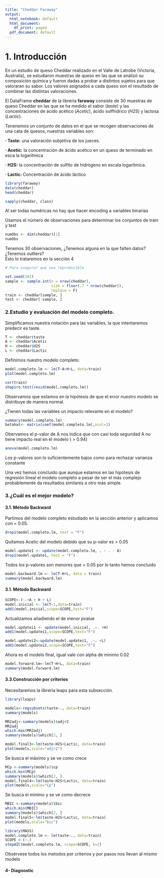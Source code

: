 ---
title: "Cheddar Faraway"
output:
  html_notebook: default
  html_document:
    df_print: paged
  pdf_document: default
---

# 1. Introducción

En un estudio de queso Cheddar realizado en el Valle de Latrobe (Victoria, Australia), se estudiaron muestras de queso en las que se analizó su composición química y fueron dadas a probar a distintos sujetos para que valoraran su sabor. Los valores asignados a cada queso son el resultado de combinar las distintas valoraciones. 

El DataFrame **cheddar** de la librería **faraway** consiste de 30 muestras de queso Cheddar en las que se ha medido el sabor (*taste*) y las concentraciones de ácido acético (*Acetic*), ácido sulfhídrico (*H2S*) y lactosa (*Lactic*).


Tenenemos un conjunto de datos en el que se recogen observaciones de una cata de
quesos, nuestras variables son:   


**· Taste:** una valoración subjetiva de los jueces.   

**· Acetic:** la concentración de ácido acético en un queso de terminado en esca
la logarítmica  

**· H2S:** la concentración de sulfito de hidrógeno en escala logarítmica.

**· Lactic:** Concentración de ácido láctico


```{r}
library(faraway)
data(cheddar)
head(cheddar)
```

```{r}
sapply(cheddar, class)
```

Al ser todas numéricas no hay que hacer encoding a variables binarias

Usamos el número de observaciones para determinar los conjuntos de train y
test

```{r}
numObs <- dim(cheddar)[1]
numObs
```
Tenemos 30 observaciones, ¿Tenemos alguna en la que falten datos?
¿Tenemos outliers?  
Esto lo trataremos en la sección 4


```{r}
# Para asegurar que sea reproducible

set.seed(101)
sample <- sample.int(n = nrow(cheddar), 
                     size = floor(.7 * nrow(cheddar)), 
                     replace = F)
train <- cheddar[sample, ]
test <- cheddar[-sample, ]

```


### 2.Estudio y evaluación del modelo completo.  

Simplificamos nuestra notación para las variables, la que intentaremos predecir
es taste.

```{r}
T <- cheddar$taste
A <- cheddar$Acetic
H <- cheddar$H2S
L <- cheddar$Lactic
```


Definimos nuestro modelo completo:

```{r}
model.completo.lm <- lm(T~A+H+L, data=train)
plot(model.completo.lm)
```

```{r}
cor(train)
shapiro.test(resid(model.completo.lm))

```
Observamos que estamos en la hipótesis de que el error nuestro modelo se
distribuye de manera normal.  

¿Tienen todas las variables un impacto relevante en el modelo?

```{r}
summary(model.completo.lm)
betahat<- matrix(coef(model.completo.lm),ncol=1)
```

Obervamos el p-valor de A nos indica que con casi toda seguridad A no tiene 
impacto real en el modelo ( > 0.94)


```{r}
anova(model.completo.lm)
```

Los p-valores son lo suficientemente bajos como para rechazar varianza constante  

Una vez hemos concluido que aunque estamos en las hipótesis de regresión lineal
el modelo completo a pesar de ser el más complejo probablemente da resultados 
similares a otro más simple.  

### 3.¿Cuál es el mejor modelo?

#### 3.1. Método Backward  

Partimos del modelo completo estudiado en la sección anterior y aplicamos con
\alpha = 0.05.

```{r}
drop1(model.completo.lm, test = "F")
```
    
Quitamos Acetic del modelo debido que su p-valor es > 0.05 
```{r}
model.update1 <- update(model.completo.lm, . ~ . - A)
drop1(model.update1, test = "F")
```

Todos los p-valores son menores que \alpha = 0.05 por lo tanto hemos concluido

```{r}
model.backward.lm <- lm(T~H+L, data = train)
summary(model.backward.lm)
```

#### 3.1. Método Backward 


```{r}
SCOPE<-(~.+A + H + L)
model.inicial <- lm(T~1,data=train)
add1(model.inicial,scope=SCOPE,test="F")

```


Actualizamos añadiendo el de menor pvalue
```{r}
model.updatei1 <- update(model.inicial, .~. +H)
add1(model.updatei1,scope=SCOPE,test="F")
```


```{r}
model.updatei2<-update(model.updatei1, .~. +L)
add1(model.updatei2,scope=SCOPE,test="F")
```
Ahora es el modelo final, igual vale con alpha de minimo 0.02

```{r}
model.forward.lm<-lm(T~H+L, data=train)
summary(model.forward.lm)
```

#### 3.3.Construcción por criterios

Necesitaremos la librería leaps para esta subsección.

```{r}
library(leaps)
```


```{r}
models<-regsubsets(taste~., data=train)
summary(models)
```


```{r}
MR2adj<-summary(models)$adjr2
MR2adj
which.max(MR2adj)
summary(models)$which[2, ]
```

```{r}
model.final3<-lm(taste~H2S+Lactic, data=train)
plot(models,scale="adjr2")
```
Se busca el máximo y se ve como crece

```{r}
MCp <-summary(models)$cp
which.min(MCp)
summary(models)$which[2, ]
model.final4<-lm(taste~H2S+Lactic, data=train)
plot(models,scale="Cp")
```

Se busca el minimo y se ve como decrece
```{r}
MBIC <-summary(models)$bic
which.min(MBIC)
summary(models)$which[2, ]
model.final5<-lm(taste~H2S+Lactic, data=train)
plot(models,scale="bic")
```

```{r}
library(MASS)
model.completo.lm <- lm(taste~., data=train)
SCOPE <-(~.)
stepAIC(model.completo.lm, scope=SCOPE, k=2)
```

Obsérvese todos los metodos por criterios y por pasos nos llevan al mismo modelo


#### 4- Diagnostic
```{r}

```



